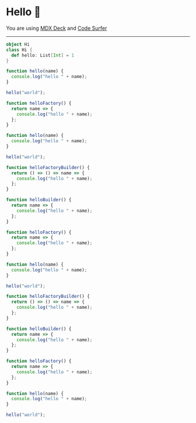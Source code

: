 

# Hello 👋

You are using [MDX Deck](https://github.com/jxnblk/mdx-deck) and [Code Surfer](https://github.com/pomber/code-surfer)

---

<CodeSurferLayout>

```scala title="This is a title"
object Hi
class Hi {
  def hello: List[Int] = 1
}
```

```js 1:3 subtitle="This is a subtitle"
function hello(name) {
  console.log("hello " + name);
}

hello("world");
```

```js subtitle="New code is highlighted by default"
function helloFactory() {
  return name => {
    console.log("hello " + name);
  };
}

function hello(name) {
  console.log("hello " + name);
}

hello("world");
```

```js subtitle="Adding more code so I can show you how the zoom works"
function helloFactoryBuilder() {
  return () => () => name => {
    console.log("hello " + name);
  };
}

function helloBuilder() {
  return name => {
    console.log("hello " + name);
  };
}

function helloFactory() {
  return name => {
    console.log("hello " + name);
  };
}

function hello(name) {
  console.log("hello " + name);
}

hello("world");
```

```js 1:23
function helloFactoryBuilder() {
  return () => () => name => {
    console.log("hello " + name);
  };
}

function helloBuilder() {
  return name => {
    console.log("hello " + name);
  };
}

function helloFactory() {
  return name => {
    console.log("hello " + name);
  };
}

function hello(name) {
  console.log("hello " + name);
}

hello("world");
```

</CodeSurferLayout>
